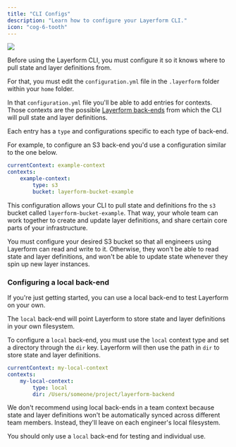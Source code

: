 ```yaml
---
title: "CLI Configs"
description: "Learn how to configure your Layerform CLI."
icon: "cog-6-tooth"
---
```


<div className="flex justify-center items-center">
    <img src="./images/rabbit-spawn.png" className="w-96" />
</div>

Before using the Layerform CLI, you must configure it so it knows where to pull state and layer definitions from.

For that, you must edit the `configuration.yml` file in the `.layerform` folder within your `home` folder.

In that `configuration.yml` file you'll be able to add entries for contexts. Those contexts are the possible [Layerform back-ends](./backends) from which the CLI will pull state and layer definitions.

Each entry has a `type` and configurations specific to each type of back-end.

For example, to configure an S3 back-end you'd use a configuration similar to the one below.

```yaml
currentContext: example-context
contexts:
    example-context:
        type: s3
        bucket: layerform-bucket-example
```

This configuration allows your CLI to pull state and definitions fro the `s3` bucket called `layerform-bucket-example`. That way, your whole team can work together to create and update layer definitions, and share certain core parts of your infrastructure.

<Note>
    You must configure your desired S3 bucket so that all engineers using
    Layerform can read and write to it. Otherwise, they won't be able to read
    state and layer definitions, and won't be able to update state whenever they
    spin up new layer instances.
</Note>

### Configuring a local back-end

If you're just getting started, you can use a local back-end to test Layerform on your own.

The `local` back-end will point Layerform to store state and layer definitions in your own filesystem.

To configure a `local` back-end, you must use the `local` context type and set a directory through the `dir` key. Layerform will then use the path in `dir` to store state and layer definitions.

```yaml
currentContext: my-local-context
contexts:
    my-local-context:
        type: local
        dir: /Users/someone/project/layerform-backend
```

<Warning>
We don't recommend using local back-ends in a team context because state and layer definitions won't be automatically synced across different team members. Instead, they'll leave on each engineer's local filesystem.

You should only use a `local` back-end for testing and individual use.

</Warning>
